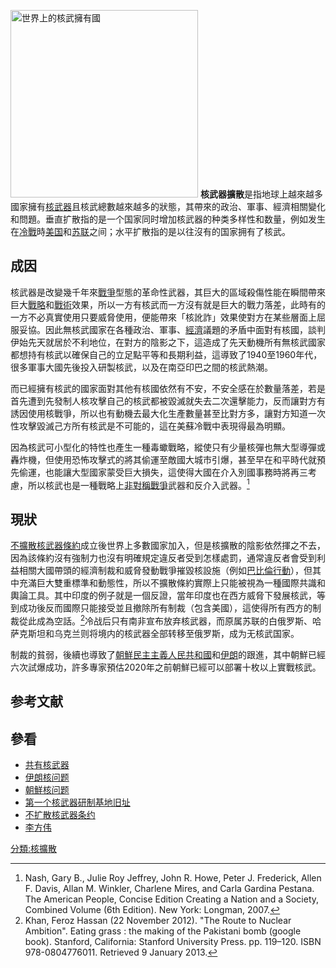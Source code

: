 {{update|time=2018-07-22T13:02:50+00:00}}
{{noteTA
|1 = zh:不擴散核武器條約; zh-cn:不扩散核武器条约; zh-tw:核武禁擴條約;
|2 = zh-cn:核试验; zh-tw:核子試爆; zh-hk:核試驗; zh-sg:核试验;
|3 = zh-cn:核武器; zh-tw:核子武器;
}}
[[Image:Nuclear weapon programs worldwide oct2006.png|thumb|300px|世界上的核武擁有國
{{legend|#E90F0F|[[不擴散核武器條約|不擴散核武器條約]]中五個合法有核國}}
{{legend|#F08000|已確認有實用型核武}}
{{legend|#003AFF|非常有可能有核武但該國未承認或否認}}
{{legend|#CC2000|該國承認有核武但並未被廣泛承認}}
{{legend|#FFC34D|被懷疑正在開發核武器或相關研究計畫}}
{{legend|#1abc9c|曾經擁有核武器}}
{{legend|#7F8C8C|曾經在有核武器研究計畫甚至試作品}}]]
{{模板:WMD}}
'''核武器擴散'''是指地球上越來越多國家擁有[[核武器|核武器]]且核武總數越來越多的狀態，其帶來的政治、軍事、經濟相關變化和問題。垂直扩散指的是一个国家同时增加核武器的种类多样性和数量，例如发生在[[冷戰|冷戰]]時[[美国|美国]]和[[苏联|苏联]]之间；水平扩散指的是以往沒有的国家拥有了核武。

==成因==
核武器是改變幾千年來[[戰爭|戰爭]]型態的革命性武器，其巨大的區域殺傷性能在瞬間帶來巨大[[戰略|戰略]]和[[戰術|戰術]]效果，所以一方有核武而一方沒有就是巨大的戰力落差，此時有的一方不必真實使用只要威脅使用，便能帶來「核訛詐」效果使對方在某些層面上屈服妥協。因此無核武國家在各種政治、軍事、[[經濟|經濟]]議題的矛盾中面對有核國，談判伊始先天就居於不利地位，在對方的陰影之下，這造成了先天動機所有無核武國家都想持有核武以確保自己的立足點平等和長期利益，這導致了1940至1960年代，很多軍事大國先後投入研製核武，以及在南亞印巴之間的核武熱潮。

而已經擁有核武的國家面對其他有核國依然有不安，不安全感在於數量落差，若是首先遭到先發制人核攻擊自己的核武都被毀滅就失去二次還擊能力，反而讓對方有誘因使用核戰爭，所以也有動機去最大化生產數量甚至比對方多，讓對方知道一次性攻擊毀滅己方所有核武是不可能的，這在美蘇冷戰中表現得最為明顯。

因為核武可小型化的特性也產生一種毒蠍戰略，縱使只有少量核彈也無大型導彈或轟炸機，但使用恐怖攻擊式的將其偷運至敵國大城市引爆，甚至早在和平時代就預先偷運，也能讓大型國家蒙受巨大損失，這使得大國在介入別國事務時將再三考慮，所以核武也是一種戰略上[[非對稱戰爭|非對稱戰爭]]武器和反介入武器。<ref>Nash, Gary B., Julie Roy Jeffrey, John R. Howe, Peter J. Frederick, Allen F. Davis, Allan M. Winkler, Charlene Mires, and Carla Gardina Pestana. The American People, Concise Edition Creating a Nation and a Society, Combined Volume (6th Edition). New York: Longman, 2007.</ref>

==現狀==
[[不擴散核武器條約|不擴散核武器條約]]成立後世界上多數國家加入，但是核擴散的陰影依然揮之不去，因為該條約沒有強制力也沒有明確規定違反者受到怎樣處罰，通常違反者會受到利益相關大國帶頭的經濟制裁和威脅發動戰爭摧毀核設施（例如[[巴比倫行動|巴比倫行動]]），但其中充滿巨大雙重標準和動態性，所以不擴散條約實際上只能被視為一種國際共識和輿論工具。其中印度的例子就是一個反證，當年印度也在西方威脅下發展核武，等到成功後反而國際只能接受並且撤除所有制裁（包含美國），這使得所有西方的制裁從此成為空話。<ref> Khan, Feroz Hassan (22 November 2012). "The Route to Nuclear Ambition". Eating grass : the making of the Pakistani bomb (google book). Stanford, California: Stanford University Press. pp. 119–120. ISBN 978-0804776011. Retrieved 9 January 2013.</ref>冷战后只有南非宣布放弃核武器，而原属苏联的白俄罗斯、哈萨克斯坦和乌克兰则将境内的核武器全部转移至俄罗斯，成为无核武国家。

制裁的貧弱，後續也導致了[[朝鮮民主主義人民共和國|朝鮮民主主義人民共和國]]和[[伊朗|伊朗]]的跟進，其中朝鮮已經六次試爆成功，許多專家預估2020年之前朝鮮已經可以部署十枚以上實戰核武。
{{核武器||hidden = 1}}

==参考文献==
{{reflist}}
==參看==
* [[共有核武器|共有核武器]]
* [[伊朗核问题|伊朗核问题]]
* [[朝鮮核问题|朝鮮核问题]]
* [[第一个核武器研制基地旧址|第一个核武器研制基地旧址]]
* [[不扩散核武器条约|不扩散核武器条约]]
* [[李方伟|李方伟]]

[[分類:核擴散|分類:核擴散]]
